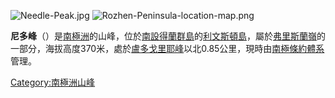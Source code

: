 [[Image:Needle-Peak.jpg|right]]
[[Image:Rozhen-Peninsula-location-map.png|thumb]]

{{Coord|62|44|S|60|11|W|type:mountain|display=title}}

'''尼多峰'''（{{lang-en|Needle Peak}}）是[[南極洲|南極洲]]的山峰，位於[[南設得蘭群島|南設得蘭群島]]的[[利文斯頓島|利文斯頓島]]，屬於[[弗里斯蘭嶺|弗里斯蘭嶺]]的一部分，海拔高度370米，處於[[盧多戈里耶峰|盧多戈里耶峰]]以北0.85公里，現時由[[南極條約體系|南極條約體系]]管理。

{{Antarctica-geo-stub}}
[[Category:南極洲山峰|Category:南極洲山峰]]